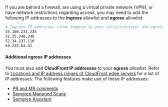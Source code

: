 If you are behind a firewall, are using a virtual private network (VPN), or have network restrictions regarding access, you may need to add the following IP addresses to the **ingress** allowlist and **egress** allowlist:

```bash
# Ingress IP addresses (from Semgrep to your infrastructure) and egress IP addresses (from your infrastructure to Semgrep)
35.166.231.235
52.35.248.246
52.34.137.110
44.225.64.41
```

#### Additional egress IP addresses

You must also add **CloudFront IP addresses** to your **egress** allowlist. Refer to [<i class="fas fa-external-link fa-xs"></i> Locations and IP address ranges of CloudFront edge servers](https://docs.aws.amazon.com/AmazonCloudFront/latest/DeveloperGuide/LocationsOfEdgeServers.html) for a list of IP addresses.
The following features make use of these IP addresses:

- [PR and MR comments](/category/pr-or-mr-comments)
- [Semgrep Managed Scans](/deployment/managed-scanning)
- [Semgrep Assistant](/semgrep-assistant/getting-started)
